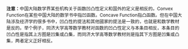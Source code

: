:<small>'''注意：'''中国大陆数学界某些机构关于函数凹凸性定义和国外的定义是相反的。Convex Function在某些中国大陆的数学书中指凹函数。Concave Function指凸函数。但在中国大陆涉及经济学的很多书中，凹凸性的提法和其他國家的提法是一致的，也就是和数学教材是反的。举个例子，同济大学高等数学教材对函数的凹凸性定义与本条目相反，本条目的凹凸性是指其上方图是凹集或凸集，而同济大学高等数学教材则是指其下方图是凹集或凸集，两者定义正好相反。</small>